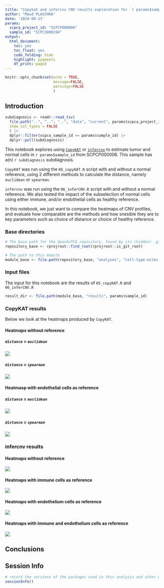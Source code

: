 ```yaml
---
title: "Copykat and infercnv CNV results exploration for `r params$sample_id`"
author: "Maud PLASCHKA"
date: '2024-08-13'
params:
  scpca_project_id: "SCPCP000006"
  sample_id: "SCPCS000194"
output: 
  html_document: 
    toc: yes
    toc_float: yes
    code_folding: hide
    highlight: pygments
    df_print: paged
---
```


```r

knitr::opts_chunk$set(echo = TRUE,
                      message=FALSE,
                      warnings=FALSE
                      )

```


## Introduction


```r

subdiagnosis <- readr::read_tsv(
  file.path("..", "..", "..", "data", "current", params$scpca_project_id, "single_cell_metadata.tsv"),
  show_col_types = FALSE
  ) |>
  dplyr::filter(scpca_sample_id == params$sample_id) |>
  dplyr::pull(subdiagnosis)

```

This notebook explores using [`CopyKAT`](https://github.com/navinlabcode/copykat) or [`infercnv`](https://github.com/broadinstitute/inferCNV/wiki) to estimate tumor and normal cells in `r params$sample_id` from SCPCP000006. 
This sample has a(n) `r subdiagnosis` subdiagnosis.


`CopyKAT` was run using the `05_copyKAT.R` script with and without a normal reference, using 2 different methods to calculate the distance, namely `euclidean` or `spearman`. 

`infercnv` was run using the `06_inferCNV.R` script with and without a normal reference. We also tested the impact of the subselection of normal cells using either immune, and/or endothelial cells as healthy reference.

In this notebook, we just want to compare the heatmaps of CNV profiles, and evaluate how comparable are the methods and how snesible they are to key parameters such as choice of distance or choice of healthy reference. 



### Base directories

```r
# The base path for the OpenScPCA repository, found by its (hidden) .git directory
repository_base <- rprojroot::find_root(rprojroot::is_git_root)

# The path to this module
module_base <- file.path(repository_base, "analyses", "cell-type-wilms-tumor-06")
```


### Input files

The input for this notebook are the results of `05_copyKAT.R` and `06_inferCNV.R`

```r

result_dir <- file.path(module_base, "results", params$sample_id)

```



### CopyKAT results

Below we look at the heatmaps produced by `CopyKAT`. 

#### Heatmaps without reference

##### `distance` = `euclidean`

![](`r file.path(result_dir, "05_copyKAT", "noref", "euclidean", glue::glue("{params$sample_id}_copykat_heatmap.jpeg"))`)

##### `distance` = `spearman`

![](`r file.path(result_dir, "05_copyKAT", "noref", "spearman", glue::glue("{params$sample_id}_copykat_heatmap.jpeg"))`)

#### Heatmasp with endothelial cells as reference

##### `distance` = `euclidean`

![](`r file.path(result_dir, "05_copyKAT", "ref", "euclidean", glue::glue("{params$sample_id}_copykat_heatmap.jpeg"))`)

##### `distance` = `spearman`

![](`r file.path(result_dir, "05_copyKAT", "ref", "spearman", glue::glue("{params$sample_id}_copykat_heatmap.jpeg"))`)


### infercnv results

#### Heatmaps without reference
![](`r file.path(result_dir, "06_infercnv", "none", "infercnv.png")`)

#### Heatmaps with immune cells as reference
![](`r file.path(result_dir, "06_infercnv", "immune", "infercnv.png")`)

#### Heatmaps with endothelium cells as reference
![](`r file.path(result_dir, "06_infercnv", "endothelium", "infercnv.png")`)

#### Heatmaps with immune and endothelium cells as reference
![](`r file.path(result_dir, "06_infercnv", "both", "infercnv.png")`)





## Conclusions



## Session Info

```r
# record the versions of the packages used in this analysis and other environment information
sessionInfo()
```


